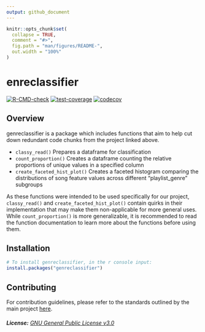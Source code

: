 ```yaml
---
output: github_document
---
```


<!-- README.md is generated from README.Rmd. Please edit that file -->

```r
knitr::opts_chunk$set(
  collapse = TRUE,
  comment = "#>",
  fig.path = "man/figures/README-",
  out.width = "100%"
)
```

# enreclassifier

<!-- badges: start -->
  [![R-CMD-check](https://github.com/DSCI-310/dsci-310-group-04-pkg/workflows/R-CMD-check/badge.svg)](https://github.com/DSCI-310/dsci-310-group-04-pkg/actions)
  [![test-coverage](https://github.com/DSCI-310/dsci-310-group-04-pkg/workflows/test-coverage/badge.svg)](https://github.com/DSCI-310/dsci-310-group-04-pkg/actions)
  [![codecov](https://codecov.io/gh/DSCI-310/dsci-310-group-04-pkg/branch/main/graph/badge.svg?token=Hx34xKHsz9)](https://codecov.io/gh/DSCI-310/dsci-310-group-04-pkg)
<!-- badges: end -->

## Overview 

genreclassifier is a package which includes functions that aim to help cut down redundant code chunks from the project linked above. 

- `classy_read()` Prepares a dataframe for classification
- `count_proportion()` Creates a dataframe counting the relative proportions of unique values in a specified column
- `create_faceted_hist_plot()` Creates a faceted histogram comparing the distributions of song feature values across different "playlist_genre" subgroups 

As these functions were intended to be used specifically for our project, `classy_read()` and `create_faceted_hist_plot()` contain quirks in their implementation that may make them non-applicable for more general uses. While `count_proportion()` is more generalizable, it is recommended to read the function documentation to learn more about the functions before using them.

## Installation
```r
# To install genreclassifier, in the r console input:
install.packages("genreclassifier")
```

## Contributing 

For contribution guidelines, please refer to the standards outlined by the main project [here](https://github.com/annabelle-ep/dsci-310-group-04/blob/main/CONTRIBUTING.md).

###### **License:** [GNU General Public License v3.0](https://www.gnu.org/licenses/gpl-3.0.en.html)
